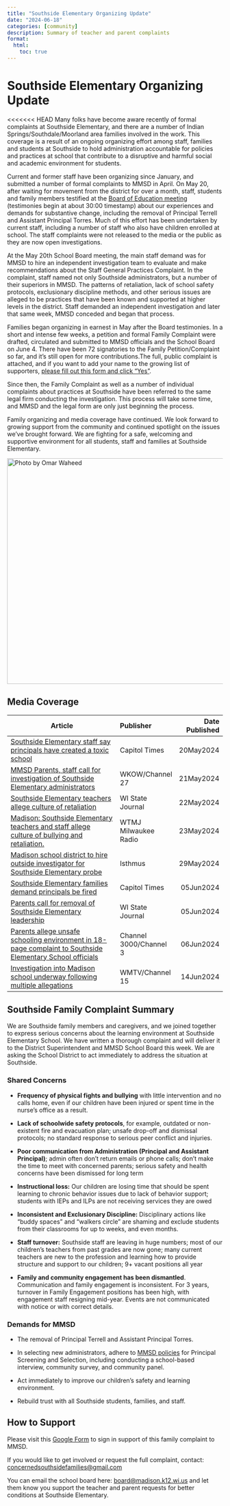 ```yaml
---
title: "Southside Elementary Organizing Update"
date: "2024-06-18"
categories: [community]
description: Summary of teacher and parent complaints
format:
  html:
    toc: true
---
```


# Southside Elementary Organizing Update

\<\<\<\<\<\<\< HEAD Many folks have become aware recently of formal complaints at Southside Elementary, and there are a number of Indian Springs/Southdale/Moorland area families involved in the work. This coverage is a result of an ongoing organizing effort among staff, families and students at Southside to hold administration accountable for policies and practices at school that contribute to a disruptive and harmful social and academic environment for students.

Current and former staff have been organizing since January, and submitted a number of formal complaints to MMSD in April. On May 20, after waiting for movement from the district for over a month, staff, students and family members testified at the [Board of Education meeting](https://www.youtube.com/watch?v=btjrPMrAxkQ) (testimonies begin at about 30:00 timestamp) about our experiences and demands for substantive change, including the removal of Principal Terrell and Assistant Principal Torres. Much of this effort has been undertaken by current staff, including a number of staff who also have children enrolled at school. The staff complaints were not released to the media or the public as they are now open investigations.

At the May 20th School Board meeting, the main staff demand was for MMSD to hire an independent investigation team to evaluate and make recommendations about the Staff General Practices Complaint. In the complaint, staff named not only Southside administrators, but a number of their superiors in MMSD. The patterns of retaliation, lack of school safety protocols, exclusionary discipline methods, and other serious issues are alleged to be practices that have been known and supported at higher levels in the district. Staff demanded an independent investigation and later that same week, MMSD conceded and began that process.

Families began organizing in earnest in May after the Board testimonies. In a short and intense few weeks, a petition and formal Family Complaint were drafted, circulated and submitted to MMSD officials and the School Board on June 4. There have been 72 signatories to the Family Petition/Complaint so far, and it's still open for more contributions.The full, public complaint is attached, and if you want to add your name to the growing list of supporters, [please fill out this form and click "Yes"](https://docs.google.com/forms/d/e/1FAIpQLScr4hUhajmmrG-mteYBMTYvkQIhDH1isWjegxfA-3w5l0zqvA/viewform?usp=pp_url).

Since then, the Family Complaint as well as a number of individual complaints about practices at Southside have been referred to the same legal firm conducting the investigation. This process will take some time, and MMSD and the legal form are only just beginning the process.

Family organizing and media coverage have continued. We look forward to growing support from the community and continued spotlight on the issues we've brought forward. We are fighting for a safe, welcoming and supportive environment for all students, staff and families at Southside Elementary.

[![Photo by Omar Waheed](images/southside-1-1-640x410.jpg){width="526"}](https://madison365.com/three-years-in-the-making-southside-elementary-opens-today/)

## Media Coverage

| Article                                                                                                                                                                                                                                                                                                   | Publisher              | Date Published |
|-----------------------------------------------------------------------------------------------------------------------------------------------------------------------------------------------------------------------------------------------------------------------------------------------------------|:-----------------------|---------------:|
| [Southside Elementary staff say principals have created a toxic school](https://captimes.com/news/education/southside-elementary-staff-say-principals-have-created-a-toxic-school/article_2d571358-16e5-11ef-bfa4-db3fe424e3f2.html)                                                                      | Capitol Times          |      20May2024 |
| [MMSD Parents, staff call for investigation of Southside Elementary administrators](https://www.wkow.com/news/education/mmsd-parents-staff-call-for-investigation-of-southside-elementary-administrators/article_5012b264-17c4-11ef-9e87-5bc0736612ff.html)                                               | WKOW/Channel 27        |      21May2024 |
| [Southside Elementary teachers allege culture of retaliation](https://madison.com/news/local/education/local_schools/madison-southside-elementary-school-complaint-teachers/article_d2fbbfa2-178f-11ef-82cf-6fd8c2af5983.html)                                                                            | WI State Journal       |      22May2024 |
| [Madison: Southside Elementary teachers and staff allege culture of bullying and retaliation.](https://wtmj.com/news/2024/05/23/spinning-the-state-madison-beloit-oconomowoc/)                                                                                                                            | WTMJ Milwaukee Radio   |      23May2024 |
| [Madison school district to hire outside investigator for Southside Elementary probe](https://isthmus.com/news/news/madison-schools-to-hire-outside-investigator-for-southside-probe/)                                                                                                                    | Isthmus                |      29May2024 |
| [Southside Elementary families demand principals be fired](https://captimes.com/news/education/southside-elementary-families-demand-principals-be-fired-in-complaint/article_20d20404-22ec-11ef-b329-633749fc68b4.html)                                                                                   | Capitol Times          |      05Jun2024 |
| [Parents call for removal of Southside Elementary leadership](https://madison.com/news/local/education/local_schools/southside-elementary-complaint-parents/article_a6a9f1a0-22b4-11ef-b983-c7cae64a301f.html)                                                                                            | WI State Journal       |      05Jun2024 |
| [Parents allege unsafe schooling environment in 18-page complaint to Southside Elementary School officials](https://www.channel3000.com/news/parents-allege-unsafe-schooling-environment-in-18-page-complaint-to-southside-elementary-school-officials/article_511d22ec-244f-11ef-ab29-33baf5f37c8b.html) | Channel 3000/Channel 3 |      06Jun2024 |
| [Investigation into Madison school underway following multiple allegations](https://www.wmtv15news.com/2024/06/15/allegations-lead-investigation-into-madison-elementary-school/)                                                                                                                         | WMTV/Channel 15        |      14Jun2024 |

## Southside Family Complaint Summary

We are Southside family members and caregivers, and we joined together to express serious concerns about the learning environment at Southside Elementary School. We have written a thorough complaint and will deliver it to the District Superintendent and MMSD School Board this week. We are asking the School District to act immediately to address the situation at Southside.

### Shared Concerns

-   **Frequency of physical fights and bullying** with little intervention and no calls home, even if our children have been injured or spent time in the nurse's office as a result.

-   **Lack of schoolwide safety protocols**, for example, outdated or non-existent fire and evacuation plan; unsafe drop-off and dismissal protocols; no standard response to serious peer conflict and injuries.

-   **Poor communication from Administration (Principal and Assistant Principal)**; admin often don't return emails or phone calls; don't make the time to meet with concerned parents; serious safety and health concerns have been dismissed for long term

-   **Instructional loss:** Our children are losing time that should be spent learning to chronic behavior issues due to lack of behavior support; students with IEPs and ILPs are not receiving services they are owed

-   **Inconsistent and Exclusionary Discipline:** Disciplinary actions like "buddy spaces" and "walkers circle" are shaming and exclude students from their classrooms for up to weeks, and even months.

-   **Staff turnover:** Southside staff are leaving in huge numbers; most of our children's teachers from past grades are now gone; many current teachers are new to the profession and learning how to provide structure and support to our children; 9+ vacant positions all year

-   **Family and community engagement has been dismantled**. Communication and family engagement is inconsistent. For 3 years, turnover in Family Engagement positions has been high, with engagement staff resigning mid-year. Events are not communicated with notice or with correct details.

### Demands for MMSD

-   The removal of Principal Terrell and Assistant Principal Torres.

-   In selecting new administrators, adhere to [MMSD policies](https://www.madison.k12.wi.us/work/careers/lead-madison/principal-screening-and-selection-process) for Principal Screening and Selection, including conducting a school-based interview, community survey, and community panel.

-   Act immediately to improve our children's safety and learning environment.

-   Rebuild trust with all Southside students, families, and staff.

## How to Support

Please visit this [Google Form](https://docs.google.com/forms/d/e/1FAIpQLScr4hUhajmmrG-mteYBMTYvkQIhDH1isWjegxfA-3w5l0zqvA/viewform?usp=pp_url) to sign in support of this family complaint to MMSD.

If you would like to get involved or request the full complaint, contact: [concernedsouthsidefamilies\@gmail.com](mailto:concernedsouthsidefamilies@gmail.com)

You can email the school board here: [board\@madison.k12.wi.us](mailto:board@madison.k12.wi.us) and let them know you support the teacher and parent requests for better conditions at Southside Elementary.
